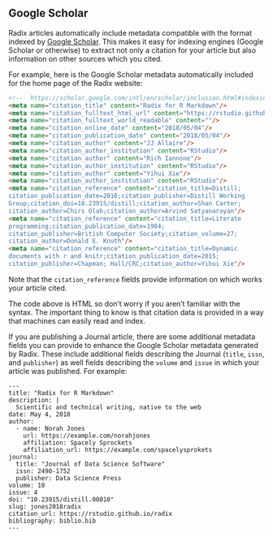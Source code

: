## Google Scholar

Radix articles automatically include metadata compatible with the format indexed by [Google Scholar](https://scholar.google.com/intl/en/scholar/inclusion.html#indexing). This makes it easy for indexing engines (Google Scholar or otherwise) to extract not only a citation for your article but also information on other sources which you cited.

For example, here is the Google Scholar metadata automatically included for the home page of the Radix website:

```html
<!--  https://scholar.google.com/intl/en/scholar/inclusion.html#indexing -->
<meta name="citation_title" content="Radix for R Markdown"/>
<meta name="citation_fulltext_html_url" content="https://rstudio.github.io/radix"/>
<meta name="citation_fulltext_world_readable" content=""/>
<meta name="citation_online_date" content="2018/05/04"/>
<meta name="citation_publication_date" content="2018/05/04"/>
<meta name="citation_author" content="JJ Allaire"/>
<meta name="citation_author_institution" content="RStudio"/>
<meta name="citation_author" content="Rich Iannone"/>
<meta name="citation_author_institution" content="RStudio"/>
<meta name="citation_author" content="Yihui Xie"/>
<meta name="citation_author_institution" content="RStudio"/>
<meta name="citation_reference" content="citation_title=Distill;
citation_publication_date=2016;citation_publisher=Distill Working
Group;citation_doi=10.23915/distill;citation_author=Shan Carter;
citation_author=Chirs Olah;citation_author=Arvind Satyanarayan"/>
<meta name="citation_reference" content="citation_title=Literate
programming;citation_publication_date=1984;
citation_publisher=British Computer Society;citation_volume=27;
citation_author=Donald E. Knuth"/>
<meta name="citation_reference" content="citation_title=Dynamic
documents with r and knitr;citation_publication_date=2015;
citation_publisher=Chapman; Hall/CRC;citation_author=Yihui Xie"/>
```

Note that the `citation_reference` fields provide information on which works your article cited.

The code above is HTML so don't worry if you aren't familiar with the syntax. The important thing to know is that citation data is provided in a way that machines can easily read and index.

If you are publishing a Journal article, there are some additional metadata fields you can provide to enhance the Google Scholar metadata generated by Radix. These include additional fields describing the Journal (`title`, `issn`, and `publisher`) as well fields describing the `volume` and `issue` in which your article was published. For example:

```markup
---
title: "Radix for R Markdown"
description: | 
  Scientific and technical writing, native to the web
date: May 4, 2018
author:
  - name: Norah Jones 
    url: https://example.com/norahjones
    affiliation: Spacely Sprockets
    affiliation_url: https://example.com/spacelysprokets
journal: 
  title: "Journal of Data Science Software"
  issn: 2490-1752
  publisher: Data Science Press
volume: 10
issue: 4
doi: "10.23915/distill.00010"
slug: jones2018radix
citation_url: https://rstudio.github.io/radix
bibliography: biblio.bib
---
```





